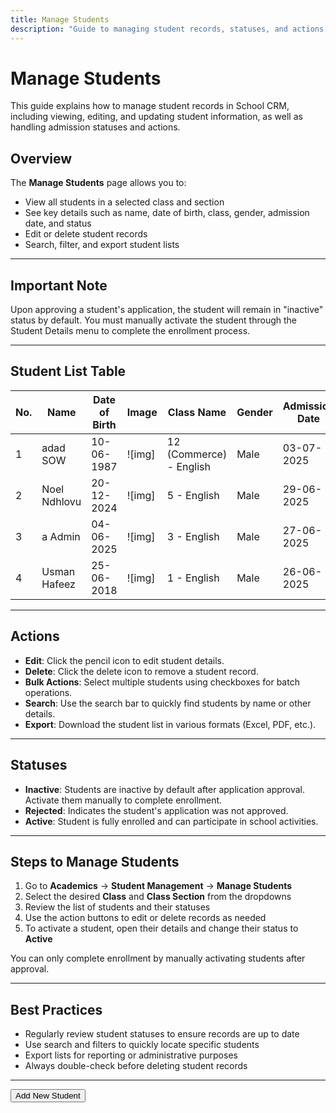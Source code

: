 ```yaml
---
title: Manage Students
description: "Guide to managing student records, statuses, and actions in School CRM"
---
```


# Manage Students

This guide explains how to manage student records in School CRM, including viewing, editing, and updating student information, as well as handling admission statuses and actions.

## Overview

The **Manage Students** page allows you to:
- View all students in a selected class and section
- See key details such as name, date of birth, class, gender, admission date, and status
- Edit or delete student records
- Search, filter, and export student lists

---

## Important Note

<Callout type="warning">
Upon approving a student's application, the student will remain in "inactive" status by default. You must manually activate the student through the Student Details menu to complete the enrollment process.
</Callout>

---

## Student List Table

| No. | Name           | Date of Birth | Image   | Class Name                | Gender | Admission Date | Admission Status | Action         |
|-----|----------------|---------------|---------|--------------------------|--------|---------------|------------------|----------------|
| 1   | adad SOW       | 10-06-1987    | ![img]  | 12 (Commerce) - English  | Male   | 03-07-2025    | Rejected         | Edit / Delete  |
| 2   | Noel Ndhlovu   | 20-12-2024    | ![img]  | 5 - English              | Male   | 29-06-2025    | Rejected         | Edit / Delete  |
| 3   | a Admin        | 04-06-2025    | ![img]  | 3 - English              | Male   | 27-06-2025    | Rejected         | Edit / Delete  |
| 4   | Usman Hafeez   | 25-06-2018    | ![img]  | 1 - English              | Male   | 26-06-2025    | Rejected         | Edit / Delete  |

---

## Actions

- **Edit**: Click the pencil icon to edit student details.
- **Delete**: Click the delete icon to remove a student record.
- **Bulk Actions**: Select multiple students using checkboxes for batch operations.
- **Search**: Use the search bar to quickly find students by name or other details.
- **Export**: Download the student list in various formats (Excel, PDF, etc.).

---

## Statuses

- **Inactive**: Students are inactive by default after application approval. Activate them manually to complete enrollment.
- **Rejected**: Indicates the student's application was not approved.
- **Active**: Student is fully enrolled and can participate in school activities.

---

## Steps to Manage Students

1. Go to **Academics** → **Student Management** → **Manage Students**
2. Select the desired **Class** and **Class Section** from the dropdowns
3. Review the list of students and their statuses
4. Use the action buttons to edit or delete records as needed
5. To activate a student, open their details and change their status to **Active**

<Callout type="info">
  You can only complete enrollment by manually activating students after approval.
</Callout>

---

## Best Practices
- Regularly review student statuses to ensure records are up to date
- Use search and filters to quickly locate specific students
- Export lists for reporting or administrative purposes
- Always double-check before deleting student records

---

<Button href="/student/create-a-student" variant="primary">
  Add New Student
</Button> 